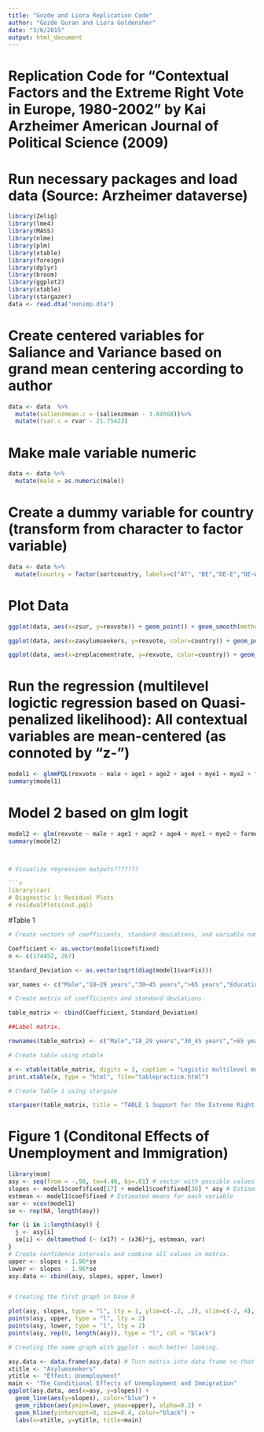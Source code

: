 ```yaml
---
title: "Gozde and Liora Replication Code"
author: "Gozde Guran and Liora Goldensher"
date: "3/6/2015"
output: html_document
---
```


# Replication Code for "Contextual Factors and the Extreme Right Vote in Europe, 1980-2002" by Kai Arzheimer American Journal of Political Science (2009)

# Run necessary packages and load data (Source: Arzheimer dataverse)

```r
library(Zelig)
library(lme4)
library(MASS)
library(nlme)
library(plm)
library(xtable)
library(foreign)
library(dplyr)
library(broom)
library(ggplot2)
library(xtable)
library(stargazer)
data <- read.dta("nonimp.dta")
```


# Create centered variables for Saliance and Variance based on grand mean centering according to author

```r
data <- data  %>% 
  mutate(salienzmean.c = (salienzmean - 3.84568))%>% 
  mutate(rvar.c = rvar - 21.75423)
```

# Make male variable numeric

```r
data <- data %>%
  mutate(male = as.numeric(male))
```

# Create a dummy variable for country (transform from character to factor variable)

```r
data <- data %>%
  mutate(country = factor(sortcountry, labels=c("AT", "BE","DE-E","DE-W","DK","ES","FI","FR","GR","IT","LU","NL","NO","PT","SE")))
```

# Plot Data 

```r
ggplot(data, aes(x=zsur, y=rexvote)) + geom_point() + geom_smooth(method = "glm", family = "binomial", se=FALSE) # Relationship w/ standardized unemployment rate

ggplot(data, aes(x=zasylumseekers, y=rexvote, color=country)) + geom_point() + geom_smooth(method= "glm", family = "binomial", se=FALSE) # Relationship w/ immigration

ggplot(data, aes(x=zreplacementrate, y=rexvote, color=country)) + geom_point() + geom_smooth(method=lm, se=FALSE) #Relationship w/ welfare (=unemp benefit)
```

# Run the regression (multilevel logictic regression based on Quasi-penalized likelihood): All contextual variables are mean-centered (as connoted by "z-")

```r
model1 <- glmmPQL(rexvote ~ male + age1 + age2 + age4 + mye1 + mye2 + farmerown + worker + retired + unemployed + zlrs + euschlecht + zsatisdmo + disp + lfed1 + zasylumseekers + zsur + zasylumseekers:zsur + zreplacementrate + zreplacementrate:zsur + zreplacementrate:zasylumseekers + rmax + salienzmean.c + rvar.c + rvar.c:salienzmean.c + country - 1, random=~1|kontext, family=binomial(link="logit"), data=data, verbose=TRUE)
summary(model1)

```


# Model 2 based on glm logit

```r
model2 <- glm(rexvote ~ male + age1 + age2 + age4 + mye1 + mye2 + farmerown + worker + retired + unemployed + zlrs + euschlecht + zsatisdmo + disp + lfed1 + zasylumseekers + zsur + zasylumseekers:zsur + zreplacementrate + zreplacementrate:zsur + zreplacementrate:zasylumseekers + rmax + salienzmean.c + rvar.c + rvar.c:salienzmean.c + country - 1, family=binomial(link="logit"), data=data, verbose=TRUE)
summary(model2)



# Visualize regression outputs??????? 

```r
library(car)
# Diagnostic 1: Residual Plots
# residualPlots(out.pql)

```

#Table 1

```r
# Create vectors of coefficients, standard deviations, and variable names

Coefficient <- as.vector(model1$coef$fixed) 
n <- c(174452, 267)

Standard_Deviation <- as.vector(sqrt(diag(model1$varFix))) 

var_names <- c("Male","18–29 years","30–45 years",">65 years","Education: middle/high","Education: university","Petty Bourgeoisie","Worker","Pensioner","Unemployed","Left-Right","Dissatisfied: EU","Dissatisfied: Democracy","Disproportionality","Decentralization","Asylumseekers", "Unemployment", "Asylumseekers × Unemployment", "Toughness", "Salience", "Variance", "AT", "BE", "DE-E", "DE-W", "DK", "ES", "FI", "FR", "GR", "IT", "NL", "NO", "PT", "SE", "Asylumseekers x Unemployment", "Unemployment benefits x Unemployment", "Unemployment benefits x Asylumseekers", "Variance x Salience")

# Create matrix of coefficients and standard deviations.

table_matrix <- cbind(Coefficient, Standard_Deviation)

##Label matrix.

rownames(table_matrix) <- c("Male","18_29 years","30_45 years",">65 years","Education: middle/high","Education: university","Petty Bourgeoisie","Worker","Pensioner","Unemployed","Left-Right","Dissatisfied: EU","Dissatisfied: Democracy","Disproportionality","Decentralization","Asylumseekers", "Unemployment", "Asylumseekers x Unemployment", "Toughness", "Salience", "Variance", "AT", "BE", "DE-E", "DE-W", "DK", "ES", "FI", "FR", "GR", "IT", "NL", "NO", "PT", "SE", "Asylumseekers x Unemployment", "Unemployment benefits x Unemployment", "Unemployment benefits x Asylumseekers", "Variance x Salience")

# Create table using xtable

x <- xtable(table_matrix, digits = 3, caption = "Logistic multilevel model. PQL2 estimates, model-based standard errors in parentheses. MI results based on 11 separate imputations.")
print.xtable(x, type = "html", file="tablepractice.html")

# Create Table 1 using stargaze

stargazer(table_matrix, title = "TABLE 1 Support for the Extreme Right: Sociodemographics, Attitudes, Country Effects, and Contextual Variables", align = TRUE, table.layout = "t", notes = "Logistic multilevel model. PQL2 estimates and model-based standard errors.", style = "ajps", out = "Table 1.html", no.space = TRUE)

```

# Figure 1 (Conditonal Effects of Unemployment and Immigration)

```r
library(msm)
asy <- seq(from = -.98, to=4.46, by=.01) # vector with possible values for asylumseekers
slopes <- model1$coef$fixed[17] + model1$coef$fixed[36] * asy # Estimated slopes based on estimated coefficients of unemployment (17) and unemployment x immigration (36)
estmean <- model1$coef$fixed # Estimated means for each variable 
var <- vcov(model1)
se <- rep(NA, length(asy))

for (i in 1:length(asy)) {
  j <- asy[i]
  se[i] <- deltamethod (~ (x17) + (x36)*j, estmean, var)
}
# Create confidence intervals and combine all values in matrix.
upper <- slopes + 1.96*se
lower <- slopes - 1.96*se
asy.data <- cbind(asy, slopes, upper, lower)


# Creating the first graph in base R 

plot(asy, slopes, type = "l", lty = 1, ylim=c(-.2, .2), xlim=c(-2, 4), ylab= "Effect: Unemployment", xlab = "Asylumseekers", main = "The Conditional Effects of Unemployment and Immigration")
points(asy, upper, type = "l", lty = 2)
points(asy, lower, type = "l", lty = 2)
points(asy, rep(0, length(asy)), type = "l", col = "black")

# Creating the same graph with ggplot - much better looking.

asy.data <- data.frame(asy.data) # Turn matrix into data frame so that ggplot can read it.
xtitle <- "Asylumseekers"
ytitle <- "Effect: Unemployment"
main <- "The Conditional Effects of Unemployment and Immigration"
ggplot(asy.data, aes(x=asy, y=slopes)) + 
  geom_line(aes(y=slopes), color="blue") + 
  geom_ribbon(aes(ymin=lower, ymax=upper), alpha=0.2) + 
  geom_hline(yintercept=0, size=0.4, color="black") +
  labs(x=xtitle, y=ytitle, title=main)
  
```



